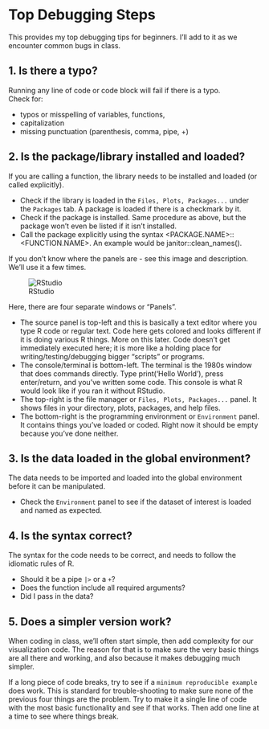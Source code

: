 # Top Debugging Steps {#sec-appendix-debugging}

::: callout-tip
This provides my top debugging tips for beginners. I'll add to it as we encounter common bugs in class.
:::

## 1. Is there a typo?

Running any line of code or code block will fail if there is a typo.\
Check for:

-   typos or misspelling of variables, functions,
-   capitalization
-   missing punctuation (parenthesis, comma, pipe, +)

## 2. Is the package/library installed and loaded?

If you are calling a function, the library needs to be installed and loaded (or called explicitly).

-   Check if the library is loaded in the `Files, Plots, Packages...` under the `Packages` tab. A package is loaded if there is a checkmark by it.
-   Check if the package is installed. Same procedure as above, but the package won't even be listed if it isn't installed.
-   Call the package explicitly using the syntax \<PACKAGE.NAME\>::\<FUNCTION.NAME\>. An example would be janitor::clean_names().

If you don't know where the panels are - see this image and description. We'll use it a few times.

![RStudio](images/RStudio.png){#fig-RStudio}

Here, there are four separate windows or "Panels".

-   The source panel is top-left and this is basically a text editor where you type R code or regular text. Code here gets colored and looks different if it is doing various R things. More on this later. Code doesn't get immediately executed here; it is more like a holding place for writing/testing/debugging bigger "scripts" or programs.
-   The console/terminal is bottom-left. The terminal is the 1980s window that does commands directly. Type print('Hello World'), press enter/return, and you've written some code. This console is what R would look like if you ran it without RStudio.
-   The top-right is the file manager or `Files, Plots, Packages...` panel. It shows files in your directory, plots, packages, and help files.
-   The bottom-right is the programming environment or `Environment` panel. It contains things you've loaded or coded. Right now it should be empty because you've done neither.

## 3. Is the data loaded in the global environment?

The data needs to be imported and loaded into the global environment before it can be manipulated.

-   Check the `Environment` panel to see if the dataset of interest is loaded and named as expected.

## 4. Is the syntax correct?

The syntax for the code needs to be correct, and needs to follow the idiomatic rules of R.

-   Should it be a pipe `|>` or a `+`?
-   Does the function include all required arguments?
-   Did I pass in the data?

## 5. Does a simpler version work?

When coding in class, we'll often start simple, then add complexity for our visualization code. The reason for that is to make sure the very basic things are all there and working, and also because it makes debugging much simpler.

If a long piece of code breaks, try to see if a `minimum reproducible example` does work. This is standard for trouble-shooting to make sure none of the previous four things are the problem. Try to make it a single line of code with the most basic functionality and see if that works. Then add one line at a time to see where things break.

